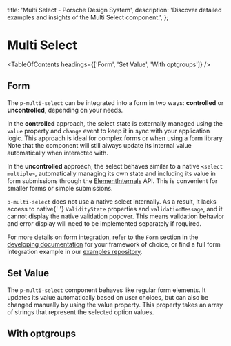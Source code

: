 
  title: 'Multi Select - Porsche Design System',
  description: 'Discover detailed examples and insights of the Multi Select component.',
};

# Multi Select <ComponentStatus tagName="p-multi-select"></ComponentStatus>

<TableOfContents headings={['Form', 'Set Value', 'With optgroups']} />

## Form

The `p-multi-select` can be integrated into a form in two ways: **controlled** or **uncontrolled**, depending on your
needs.

In the **controlled** approach, the select state is externally managed using the `value` property and `change` event to
keep it in sync with your application logic. This approach is ideal for complex forms or when using a form library. Note
that the component will still always update its internal value automatically when interacted with.

In the **uncontrolled** approach, the select behaves similar to a native `<select multiple>`, automatically managing its
own state and including its value in form submissions through the
[ElementInternals](https://developer.mozilla.org/en-US/docs/Web/API/ElementInternals) API. This is convenient for
smaller forms or simple submissions.

<Notification heading="Attention" heading-tag="h2" state="warning">
  <code>p-multi-select</code> does not use a native select internally. As a result, it lacks access to native{' '}
  <code>ValidityState</code>
  properties and <code>validationMessage</code>, and it cannot display the native validation popover. This means
  validation behavior and error display will need to be implemented separately if required.
</Notification>

For more details on form integration, refer to the `Form` section in the
[developing documentation](/developing/introduction) for your framework of choice, or find a full form integration
example in our [examples repository](https://github.com/porsche-design-system/examples/tree/main/frameworks).

<ComponentExample codeSample={multiSelectExampleForm} />

## Set Value

The `p-multi-select` component behaves like regular form elements. It updates its value automatically based on user
choices, but can also be changed manually by using the value property. This property takes an array of strings that
represent the selected option values.

<ComponentExample codeSample={multiSelectExampleDynamic} />

## With optgroups

<ComponentStory story={multiSelectStoryOptgroup} />
